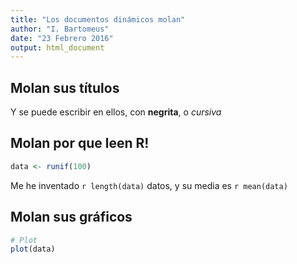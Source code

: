 ```yaml
---
title: "Los documentos dinámicos molan"
author: "I. Bartomeus"
date: "23 Febrero 2016"
output: html_document
---
```



Molan sus títulos
---------------------

Y se puede escribir en ellos, con **negrita**, o *cursiva*

Molan por que leen R!
-----------------------

```r
data <- runif(100)

```

Me he inventado `r length(data)` datos, y su media es `r mean(data)`

Molan sus gráficos
------------------

```r
# Plot
plot(data)
```

